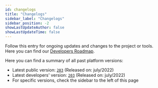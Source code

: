 ```yaml
---
id: changelogs
title: "Changelogs"
sidebar_label: "Changelogs"
sidebar_position: -2
showLastUpdateAuthor: false
showLastUpdateTime: false
---
```


Follow this entry for ongoing updates and changes to the project or tools.
Here you can find our [Developers Roadmap](https://trello.com/b/1V10E4IB/overwolf-roadmap).

Here you can find a summary of all past platform versions:
* Latest public version: [`203`](changelogs/2022/july/203) (Released on: july/2022)
* Latest developers' version: [`203`](changelogs/2022/july/203) (Released on: july/2022)
* For specific versions, check the sidebar to the left of this page